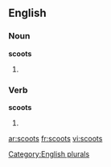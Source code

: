 ==English==

===Noun===
'''scoots'''

# {{plural of |[[scoot]]}}

===Verb===
'''scoots'''

# {{third-person singular of|scoot}}

[[Category:English plurals]]

[[ar:scoots]]
[[fr:scoots]]
[[vi:scoots]]